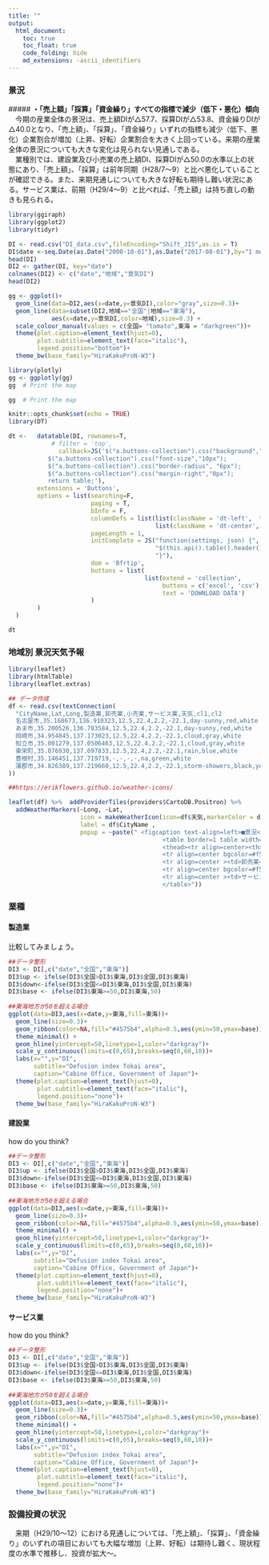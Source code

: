 ```yaml
---
title: ""
output:
  html_document:
    toc: true
    toc_float: true
    code_folding: hide
    md_extensions: -ascii_identifiers
---
```


### 景況<br>
#####<b> ・「売上額」「採算」「資金繰り」すべての指標で減少（低下・悪化）傾向</b><br>
　今期の産業全体の景況は、売上額DIが△57.7、採算DIが△53.8、資金繰りDIが△40.0となり、「売上額」、「採算」、「資金繰り」いずれの指標も減少（低下、悪化）企業割合が増加（上昇、好転）企業割合を大きく上回っている。来期の産業全体の景況についても大きな変化は見られない見通しである。<br>
　業種別では、建設業及び小売業の売上額DI、採算DIが△50.0の水準以上の状態にあり、「売上額」、「採算」は前年同期（H28/7〜9）と比べ悪化していることが確認できる。また、来期見通しについても大きな好転も期待し難い状況にある。サービス業は、前期（H29/4〜9）と比べれば、「売上額」は持ち直しの動きも見られる。

```r
library(ggiraph)
library(ggplot2)
library(tidyr)

DI <- read.csv("DI_data.csv",fileEncoding="Shift_JIS",as.is = T)
DI$date <-seq.Date(as.Date("2000-10-01"),as.Date("2017-08-01"),by="1 month")
head(DI)
DI2 <- gather(DI, key="date")
colnames(DI2) <- c("date","地域","景気DI")
head(DI2)

gg <- ggplot()+
  geom_line(data=DI2,aes(x=date,y=景気DI),color="gray",size=0.3)+
  geom_line(data=subset(DI2,地域=="全国"|地域=="東海"),
            aes(x=date,y=景気DI,color=地域),size=0.3) +
  scale_colour_manual(values = c(全国= "tomato",東海 = "darkgreen"))+
  theme(plot.caption=element_text(hjust=0),
        plot.subtitle=element_text(face="italic"),
        legend.position="bottom")+
  theme_bw(base_family="HiraKakuProN-W3")

library(plotly)
gg <- ggplotly(gg)
gg  # Print the map
```
 
```r
gg  # Print the map
```

<style>
  #DataTables_Table_0 {
     visibility: hidden;
  }

  #DataTables_Table_0_paginate {
    visibility: hidden;
  }
</style>

```r
knitr::opts_chunk$set(echo = TRUE)
library(DT)

dt <-   datatable(DI, rownames=T, 
            # filter = 'top',
              callback=JS('$("a.buttons-collection").css("background","#b6c6c6");
           $("a.buttons-collection").css("font-size","10px");
           $("a.buttons-collection").css("border-radius", "6px");
           $("a.buttons-collection").css("margin-right","0px");
           return table;'),
        extensions = 'Buttons',
        options = list(searching=F,
                       paging = T,
                       bInfo = F,
                       columnDefs = list(list(className = 'dt-left',  targets = 0),
                                         list(className = 'dt-center',  targets = 1:11)),
                       pageLength = 1,
                       initComplete = JS("function(settings, json) {",
                                         "$(this.api().table().header()).css({'background-color': 'white', 'color': 'white'});",
                                         "}"),
                       dom = 'Bfrtip',
                       buttons = list(
                                      list(extend = 'collection',
                                           buttons = c('excel', 'csv'),
                                           text = 'DOWNLOAD DATA')
                       )
        )
  )

```

```r
dt
```
 
### 地域別 景況天気予報
```r
library(leaflet)
library(htmlTable)
library(leaflet.extras)

## データ作成
df <- read.csv(textConnection(
  "CityName,Lat,Long,製造業,卸売業,小売業,サービス業,天気,cl1,cl2
  名古屋市,35.168673,136.910323,12.5,22.4,2.2,-22.1,day-sunny,red,white
  あま市,35.200526,136.783584,12.5,22.4,2.2,-22.1,day-sunny,red,white
  岡崎市,34.954845,137.173023,12.5,22.4,2.2,-22.1,cloud,gray,white
  知立市,35.001279,137.0506463,12.5,22.4,2.2,-22.1,cloud,gray,white
  東栄町,35.076930,137.697833,12.5,22.4,2.2,-22.1,rain,blue,white
  豊根村,35.146451,137.719719,-,-,-,-,na,green,white
  蒲郡市,34.826389,137.219660,12.5,22.4,2.2,-22.1,storm-showers,black,yellow"
))

##https://erikflowers.github.io/weather-icons/

leaflet(df) %>%  addProviderTiles(providers$CartoDB.Positron) %>%
  addWeatherMarkers(~Long, ~Lat, 
                    icon = makeWeatherIcon(icon=df$天気,markerColor = df$cl1, iconColor = df$cl2 ),
                    label = df$CityName ,
                    popup = ~paste(" <figcaption text-align=left>■景況</figcaption>
                                           <table border=1 table width=150 CELLSPACING=0 CELLPADDING=0 frame=hsides rules=groups>
                                           <thead><tr align=center><th>業種</th><th>景気DI</th></tr></thead>
                                           <tr align=center bgcolor=#f5f5f5><td>製造業</td><td>",df$製造業,"</td></tr>
                                           <tr align=center ><td>卸売業</td><td>",df$卸売業,"</td></tr>
                                           <tr align=center bgcolor=#f5f5f5><td>小売業</td><td>",df$小売業,"</td></tr>
                                           <tr align=center ><td>サービス業</td><td>",df$サービス業,"</td></tr>
                                           </table>"))
```
    
     
 
### 業種 {.tabset}
#### 製造業
比較してみましょう。
```r
##データ整形
DI3 <- DI[,c("date","全国","東海")]
DI3$up <- ifelse(DI3$全国>DI3$東海,DI3$全国,DI3$東海)
DI3$down<-ifelse(DI3$全国<=DI3$東海,DI3$全国,DI3$東海)
DI3$base <- ifelse(DI3$東海>=50,DI3$東海,50)
 
##東海地方が50を超える場合
ggplot(data=DI3,aes(x=date,y=東海,fill=東海))+
  geom_line(size=0.3)+
  geom_ribbon(color=NA,fill="#4575b4",alpha=0.5,aes(ymin=50,ymax=base))+
  theme_minimal() +
  geom_hline(yintercept=50,linetype=1,color="darkgray")+
  scale_y_continuous(limits=c(0,65),breaks=seq(0,60,10))+
  labs(x="",y="DI",
       subtitle="Defusion index Tokai area",
       caption="Cabine Office, Government of Japan")+
  theme(plot.caption=element_text(hjust=0),
        plot.subtitle=element_text(face="italic"),
        legend.position="none")+
  theme_bw(base_family="HiraKakuProN-W3")
```
 
#### 建設業
how do you think?
```r
##データ整形
DI3 <- DI[,c("date","全国","東海")]
DI3$up <- ifelse(DI3$全国>DI3$東海,DI3$全国,DI3$東海)
DI3$down<-ifelse(DI3$全国<=DI3$東海,DI3$全国,DI3$東海)
DI3$base <- ifelse(DI3$東海>=50,DI3$東海,50)
 
##東海地方が50を超える場合
ggplot(data=DI3,aes(x=date,y=東海,fill=東海))+
  geom_line(size=0.3)+
  geom_ribbon(color=NA,fill="#4575b4",alpha=0.5,aes(ymin=50,ymax=base))+
  theme_minimal() +
  geom_hline(yintercept=50,linetype=1,color="darkgray")+
  scale_y_continuous(limits=c(0,65),breaks=seq(0,60,10))+
  labs(x="",y="DI",
       subtitle="Defusion index Tokai area",
       caption="Cabine Office, Government of Japan")+
  theme(plot.caption=element_text(hjust=0),
        plot.subtitle=element_text(face="italic"),
        legend.position="none")+
  theme_bw(base_family="HiraKakuProN-W3")
```
 
#### サービス業
how do you think?
```r
##データ整形
DI3 <- DI[,c("date","全国","東海")]
DI3$up <- ifelse(DI3$全国>DI3$東海,DI3$全国,DI3$東海)
DI3$down<-ifelse(DI3$全国<=DI3$東海,DI3$全国,DI3$東海)
DI3$base <- ifelse(DI3$東海>=50,DI3$東海,50)
 
##東海地方が50を超える場合
ggplot(data=DI3,aes(x=date,y=東海,fill=東海))+
  geom_line(size=0.3)+
  geom_ribbon(color=NA,fill="#4575b4",alpha=0.5,aes(ymin=50,ymax=base))+
  theme_minimal() +
  geom_hline(yintercept=50,linetype=1,color="darkgray")+
  scale_y_continuous(limits=c(0,65),breaks=seq(0,60,10))+
  labs(x="",y="DI",
       subtitle="Defusion index Tokai area",
       caption="Cabine Office, Government of Japan")+
  theme(plot.caption=element_text(hjust=0),
        plot.subtitle=element_text(face="italic"),
        legend.position="none")+
  theme_bw(base_family="HiraKakuProN-W3")
```

### 設備投資の状況
　来期（H29/10〜12）における見通しについては、「売上額」、「採算」、「資金繰り」のいずれの項目においても大幅な増加（上昇、好転）は期待し難く、現状程度の水準で推移し、投資が拡大〜。